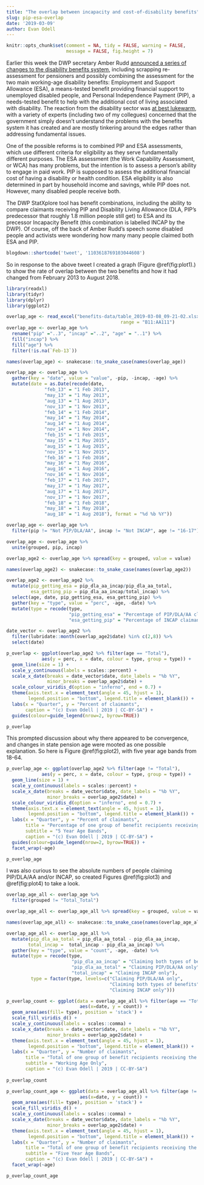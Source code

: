 ```yaml
---
title: "The overlap between incapacity and cost-of-disability benefits"
slug: pip-esa-overlap
date: '2019-03-09'
author: Evan Odell
---
```



```r
knitr::opts_chunk$set(comment = NA, tidy = FALSE, warning = FALSE,
                      message = FALSE, fig.height = 7)
```


Earlier this week the DWP secretary Amber Rudd [announced a series of changes to the disability benefits system](https://www.theguardian.com/society/2019/mar/05/amber-rudd-admits-disabled-people-feel-put-on-trial-for-seeking-support), including scrapping re-assessment for pensioners and possibly combining the assessment for the two main working-age disability benefits: Employment and Support Allowance (ESA), a means-tested benefit providing financial support to unemployed disabled people, and Personal Independence Payment (PIP), a needs-tested benefit to help with the additional cost of living associated with disability. The reaction from the disability sector was [at best lukewarm](https://www.disabilitynewsservice.com/reaction-to-rudds-reforms-tinkering-crumbs-and-fears-of-a-trojan-horse-for-cuts/), with a variety of experts (including two of my collegues) concerned that the government simply doesn't understand the problems with the benefits system it has created and are mostly tinkering around the edges rather than addressing fundamental issues.

One of the possible reforms is to combined PIP and ESA assessments, which use different criteria for eligibility as they serve fundamentally different purposes. The ESA assessment (the Work Capability Assessment, or WCA) has many problems, but the intention is to assess a person's ability to engage in paid work. PIP is supposed to assess the additional financial cost of having a disability or health condition. ESA eligibility is also determined in part by household income and savings, while PIP does not. However, many disabled people receive both. 

The DWP StatXplore tool has benefit combinations, including the ability to compare claimants receiving PIP and Disability Living Allowance (DLA, PIP's predecessor that roughly 1.8 million people still get) to ESA and its precessor Incapacity Benefit (this combination is labelled INCAP by the DWP). Of course, off the back of Amber Rudd's speech some disabled people and activists were wondering how many many people claimed both ESA and PIP.


```r
blogdown::shortcode('tweet', '1103618769103044608')
```

So in response to the above tweet I created a graph (Figure \@ref(fig:plot1).) to show the rate of overlap between the two benefits and how it had changed from February 2013 to August 2018.

```r
library(readxl)
library(tidyr)
library(dplyr)
library(ggplot2)

overlap_age <- read_excel("benefits-data/table_2019-03-08_09-21-02.xlsx", 
                                          range = "B11:AA111")
overlap_age <- overlap_age %>%
  rename("pip" ="..3", "incap" ="..2", "age" = "..1") %>%
  fill("incap") %>%
  fill("age") %>%
  filter(!is.na(`Feb-13`))

names(overlap_age) <- snakecase::to_snake_case(names(overlap_age))

overlap_age <- overlap_age %>%
  gather(key = "date", value = "value", -pip, -incap, -age) %>%
  mutate(date = as.Date(recode(date,
              "feb_13" = "1 Feb 2013",
              "may_13" = "1 May 2013",
              "aug_13" = "1 Aug 2013",
              "nov_13" = "1 Nov 2013",
              "feb_14" = "1 Feb 2014",
              "may_14" = "1 May 2014",
              "aug_14" = "1 Aug 2014",
              "nov_14" = "1 Nov 2014",
              "feb_15" = "1 Feb 2015",
              "may_15" = "1 May 2015",
              "aug_15" = "1 Aug 2015",
              "nov_15" = "1 Nov 2015",
              "feb_16" = "1 Feb 2016",
              "may_16" = "1 May 2016",
              "aug_16" = "1 Aug 2016",
              "nov_16" = "1 Nov 2016",
              "feb_17" = "1 Feb 2017",
              "may_17" = "1 May 2017",
              "aug_17" = "1 Aug 2017",
              "nov_17" = "1 Nov 2017",
              "feb_18" = "1 Feb 2018",
              "may_18" = "1 May 2018",
              "aug_18" = "1 Aug 2018"), format = "%d %b %Y"))

overlap_age <- overlap_age %>%
  filter(pip != "Not PIP/DLA/AA", incap != "Not INCAP", age != "16-17")

overlap_age <- overlap_age %>%
  unite(grouped, pip, incap)

overlap_age2 <- overlap_age %>% spread(key = grouped, value = value)

names(overlap_age2) <- snakecase::to_snake_case(names(overlap_age2))

overlap_age2 <- overlap_age2 %>%
  mutate(pip_getting_esa = pip_dla_aa_incap/pip_dla_aa_total,
         esa_getting_pip = pip_dla_aa_incap/total_incap) %>%
  select(age, date, pip_getting_esa, esa_getting_pip) %>%
  gather(key = "type", value = "perc", -age, -date) %>%
  mutate(type = recode(type,
                       "pip_getting_esa" = "Percentage of PIP/DLA/AA claimants receiving INCAP",
                       "esa_getting_pip" = "Percentage of INCAP claimants receiving PIP/DLA/AA"))

date_vector <- overlap_age2 %>%
  filter(lubridate::month(overlap_age2$date) %in% c(2,8)) %>%
  select(date)
```


```r
p_overlap <- ggplot(overlap_age2 %>% filter(age == "Total"),
             aes(y = perc, x = date, colour = type, group = type)) + 
  geom_line(size = 1) +
  scale_y_continuous(labels = scales::percent) +
  scale_x_date(breaks = date_vector$date, date_labels = "%b %Y",
               minor_breaks = overlap_age2$date) +
  scale_colour_viridis_d(option = "inferno", end = 0.7) + 
  theme(axis.text.x = element_text(angle = 45, hjust = 1),
        legend.position = "bottom", legend.title = element_blank()) +
  labs(x = "Quarter", y = "Percent of claimants",
       caption = "(c) Evan Odell | 2019 | CC-BY-SA") +
  guides(colour=guide_legend(nrow=2, byrow=TRUE))

p_overlap
```

This prompted discussion about why there appeared to be convergence, and changes in state pension age were mooted as one possible explanation. So here is Figure \@ref(fig:plot2), with five year age bands from 18-64.

```r
p_overlap_age <- ggplot(overlap_age2 %>% filter(age != "Total"),
             aes(y = perc, x = date, colour = type, group = type)) + 
  geom_line(size = 1) +
  scale_y_continuous(labels = scales::percent) +
  scale_x_date(breaks = date_vector$date, date_labels = "%b %Y",
               minor_breaks = overlap_age2$date) +
  scale_colour_viridis_d(option = "inferno", end = 0.7) + 
  theme(axis.text.x = element_text(angle = 45, hjust = 1),
        legend.position = "bottom", legend.title = element_blank()) +
  labs(x = "Quarter", y = "Percent of claimants",
       title = "Percentage of one group of benefit recipients receiving the other type of benefit",
       subtitle = "5 Year Age Bands",
       caption = "(c) Evan Odell | 2019 | CC-BY-SA") +
  guides(colour=guide_legend(nrow=2, byrow=TRUE)) + 
  facet_wrap(~age)

p_overlap_age
```


I was also curious to see the absolute numbers of people claiming PIP/DLA/AA and/or INCAP, so created Figures \@ref(fig:plot3) and \@ref(fig:plot4) to take a look.

```r
overlap_age_all <- overlap_age %>%
  filter(grouped != "Total_Total") 

overlap_age_all <- overlap_age_all %>% spread(key = grouped, value = value)

names(overlap_age_all) <- snakecase::to_snake_case(names(overlap_age_all))

overlap_age_all <- overlap_age_all %>%
  mutate(pip_dla_aa_total = pip_dla_aa_total - pip_dla_aa_incap,
        total_incap =  total_incap - pip_dla_aa_incap) %>%
  gather(key = "type", value = "count", -age, -date) %>%
  mutate(type = recode(type, 
                        "pip_dla_aa_incap" = "Claiming both types of benefits",
                        "pip_dla_aa_total" = "Claiming PIP/DLA/AA only",
                        "total_incap" = "Claiming INCAP only"),
         type = factor(type, levels=c("Claiming PIP/DLA/AA only",
                                      "Claiming both types of benefits",
                                      "Claiming INCAP only")))
```



```r
p_overlap_count <- ggplot(data = overlap_age_all %>% filter(age == "Total"), 
                           aes(x=date, y = count)) + 
  geom_area(aes(fill= type), position = 'stack') + 
  scale_fill_viridis_d() + 
  scale_y_continuous(labels = scales::comma) +
  scale_x_date(breaks = date_vector$date, date_labels = "%b %Y",
               minor_breaks = overlap_age2$date) +
  theme(axis.text.x = element_text(angle = 45, hjust = 1),
        legend.position = "bottom", legend.title = element_blank()) + 
  labs(x = "Quarter", y = "Number of claimants",
       title = "Total of one group of benefit recipients receiving the other type of benefit",
       subtitle = "Working Age Only",
       caption = "(c) Evan Odell | 2019 | CC-BY-SA")
  
p_overlap_count
```


```r
p_overlap_count_age <- ggplot(data = overlap_age_all %>% filter(age != "Total"),
                           aes(x=date, y = count)) + 
  geom_area(aes(fill= type), position = 'stack') + 
  scale_fill_viridis_d() + 
  scale_y_continuous(labels = scales::comma) +
  scale_x_date(breaks = date_vector$date, date_labels = "%b %Y",
               minor_breaks = overlap_age2$date) +
  theme(axis.text.x = element_text(angle = 45, hjust = 1),
        legend.position = "bottom", legend.title = element_blank()) + 
  labs(x = "Quarter", y = "Number of claimants",
       title = "Total of one group of benefit recipients receiving the other type of benefit",
       subtitle = "Five Year Age Bands",
       caption = "(c) Evan Odell | 2019 | CC-BY-SA") + 
  facet_wrap(~age)

p_overlap_count_age

```

